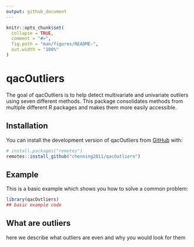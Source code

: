 ```yaml
---
output: github_document
---
```


<!-- README.md is generated from README.Rmd. Please edit that file -->

```r
knitr::opts_chunk$set(
  collapse = TRUE,
  comment = "#>",
  fig.path = "man/figures/README-",
  out.width = "100%"
)
```

# qacOutliers

<!-- badges: start -->
<!-- badges: end -->

The goal of qacOutliers is to help detect multivariate and univariate outliers using seven different methods. This package consolidates methods from multiple different R packages and makes them more easily accessible. 

## Installation

You can install the development version of qacOutliers from [GitHub](https://github.com/) with:

``` r
# install.packages("remotes")
remotes::install_github("chenning2011/qacOutliers")
```

## Example

This is a basic example which shows you how to solve a common problem:

```r
library(qacOutliers)
## basic example code
```

## What are outliers 

here we describe what outliers are even and why you would look for them 

